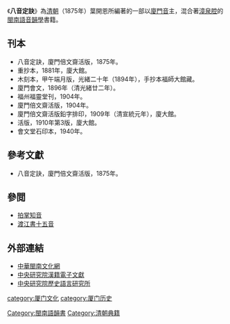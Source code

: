 {{Unreferenced|time=2019-08-19T23:54:40+00:00}}
{{infobox Book
| name           = 八音定訣
| translator     =
| image          = 
| author         = 葉開恩
| cover_artist   = 
| country        = [[中國|中國]]
| language       = [[中文|中文]]
| series         = 
| genre          = 音韻學書籍
| publisher      = 廈門倍文齋活版
| release_date   = 公元1875年
| media_type     = 線裝書
| pages          = 
| isbn           = 
| preceded_by    =  
| followed_by    = 
}}
{{Infobox Hokkien name
| title      = 八音定訣
| hanji      = 八音定訣
| poj        = Pat-im Tēng-koat
| sinbhundzi = 
| hanlo      = 
| tl         = Pat-im Tīng-kuat
| bp         = Bātyīm Dîngguāt
| hongim     = 
| hokkienipa = 
| lm         = 
| image      = 
| image_size = 
| caption    = 
}}
《'''八音定訣'''》為[[清朝|清朝]]（1875年）葉開恩所編著的一部以[[廈門話|廈門音]]主，混合著[[漳泉腔|漳泉腔]]的[[閩南語|閩南語]][[音韻學|音韻學]]書籍。

==刊本==
*八音定訣，廈門倍文齋活版，1875年。
*重抄本，1881年，廈大館。
*木刻本，甲午端月版，光緒二十年（1894年），手抄本福師大館藏。
*廈門會文，1896年（清光緒廿二年）。
*福州福靈堂刊，1904年。
*廈門倍文齋活版，1904年。
*廈門倍文齋活版鉛字排印，1909年（清宣統元年），廈大館。
*活版，1910年第3版，廈大館。
*會文堂石印本，1940年。

==參考文獻==
{{refbegin}}
*八音定訣，廈門倍文齋活版，1875年。
{{refend}}

==參閲==
{{refbegin}}
*[[拍掌知音|拍掌知音]]
*[[渡江書十五音|渡江書十五音]]
{{refend}}

==外部連結==
{{refbegin|2}}
*[https://web.archive.org/web/20060702195843/http://www.mnwh.org/Main.asp 中華閩南文化網]
*[http://www.sinica.edu.tw/~tdbproj/handy1/ 中央研究院漢籍電子文獻]{{Wayback|url=http://www.sinica.edu.tw/~tdbproj/handy1/ |date=20060213100741 }}
*[http://www.ihp.sinica.edu.tw/ 中央研究院歷史語言研究所]{{Wayback|url=http://www.ihp.sinica.edu.tw/ |date=20100424033054 }}
{{refend}}

{{閩南語辭典}}

[[category:厦门文化|category:厦门文化]]
[[category:厦门历史|category:厦门历史]]
[[Category:閩南語韻書|Category:閩南語韻書]]
[[Category:清朝典籍|Category:清朝典籍]]